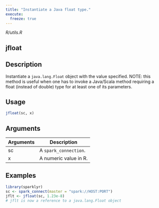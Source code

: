 ```yaml
---
title: "Instantiate a Java float type."
execute:
  freeze: true
---
```


*R/utils.R*

## jfloat

## Description
Instantiate a `java.lang.Float` object with the value specified. NOTE: this method is useful when one has to invoke a Java/Scala method requiring a float (instead of double) type for at least one of its parameters. 


## Usage
```r
jfloat(sc, x) 
```

## Arguments
|Arguments|Description|
|---|---|
| sc | A `spark_connection`. |
| x | A numeric value in R. |





## Examples
```r
library(sparklyr)
sc <- spark_connect(master = "spark://HOST:PORT") 
jflt <- jfloat(sc, 1.23e-8) 
# jflt is now a reference to a java.lang.Float object 
```


